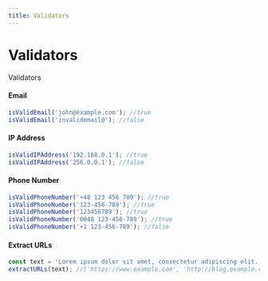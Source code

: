 ```yaml
---
title: Validators
---
```



# Validators

Validators

#### Email

```js
isValidEmail('john@example.com'); //true
isValidEmail('invalidemail@'); //false
```

#### IP Address

```js
isValidIPAddress('192.168.0.1'); //true
isValidIPAddress('256.0.0.1'); //false
```

#### Phone Number

```js
isValidPhoneNumber('+48 123 456 789'); //true
isValidPhoneNumber('123-456-789'); //true
isValidPhoneNumber('123456789'); //true
isValidPhoneNumber('0048 123-456-789'); //true
isValidPhoneNumber('+1 123-456-789'); //false
```

#### Extract URLs

```js
const text = 'Lorem ipsum dolor sit amet, consectetur adipiscing elit. Visit my website at https://www.example.com for more information. You can also check out our blog at http://blog.example.com.';
extractURLs(text); //['https://www.example.com', 'http://blog.example.com']
```